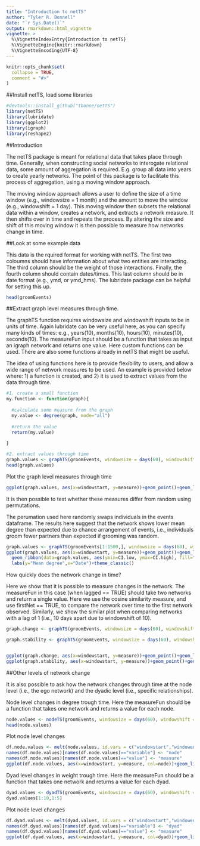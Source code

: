 ```yaml
---
title: "Introduction to netTS"
author: "Tyler R. Bonnell"
date: "`r Sys.Date()`"
output: rmarkdown::html_vignette
vignette: >
  %\VignetteIndexEntry{Introduction to netTS}
  %\VignetteEngine{knitr::rmarkdown}
  %\VignetteEncoding{UTF-8}
---
```


```r
knitr::opts_chunk$set(
  collapse = TRUE,
  comment = "#>"
)
```


##Install netTS, load some libraries
```r
#devtools::install_github("tbonne/netTS")
library(netTS)
library(lubridate)
library(ggplot2)
library(igraph)
library(reshape2)
```

##Introduction

The netTS package is meant for relational data that takes place through time. Generally, when constructing social networks to interogate relational data, some amount of aggregation is required. E.g. group all data into years to create yearly networks. The point of this package is to facilitate this process of aggregation, using a moving window approach.

The moving window approach allows a user to define the size of a time window (e.g., windowsize = 1 month) and the amount to move the window (e.g., windowshift = 1 day). This moving window then subsets the relational data within a window, creates a network, and extracts a network measure. It then shifts over in time and repeats the process. By altering the size and shift of this moving window it is then possible to measure how networks change in time.    


##Look at some example data

This data is the rquired format for working with netTS. The first two coloumns should have information about what two entities are interacting. The third column should be the weight of those interactions. Finally, the fourth column should contain dates/times. This last column should be in date format (e.g., ymd, or ymd_hms). The lubridate package can be helpful for setting this up.
```r
head(groomEvents)
```

##Extract graph level measures through time. 

The graphTS function requires windowsize and windowshift inputs to be in units of time. Again lubridate can be very useful here, as you can specify many kinds of times: e.g., years(10), months(10), hours(10), minutes(10), seconds(10). The measureFun input should be a function that takes as input an igraph network and returns one value. Here custom functions can be used. There are also some functions already in netTS that might be useful. 

The idea of using functions here is to provide flexibility to users, and allow a wide range of network measures to be used. An example is provided below where: 1) a function is created, and 2) it is used to extract values from the data through time. 
```r

#1. create a small function
my.function <- function(graph){
  
  #calculate some measure from the graph
  my.value <- degree(graph, mode="all")
  
  #return the value 
  return(my.value)
  
}

#2. extract values through time
graph.values <- graphTS(groomEvents, windowsize = days(60), windowshift = days(10), measureFun = degree_mean, directed=TRUE)
head(graph.values)
```

Plot the graph level measures through time
```r
ggplot(graph.values, aes(x=windowstart, y=measure))+geom_point()+geom_line()+labs(y="Mean degree",x="Date")+theme_classic()
```

It is then possible to test whether these measures differ from random using permutations. 

The perumation used here randomly swaps individuals in the events dataframe. The results here suggest that the network shows lower mean degree than expected due to chance arrangement of events, i.e., individuals groom fewer partners than expected if grooming was random.  
```r
graph.values <- graphTS(groomEvents[1:1500,], windowsize = days(60), windowshift = days(10), measureFun = degree_mean, directed=TRUE, nperm = 100) #a subset of the data and a small value for the number of permutation here is chosen just for show.
ggplot(graph.values, aes(x=windowstart, y=measure))+geom_point()+geom_line()+
  geom_ribbon(data=graph.values, aes(ymin=CI.low, ymax=CI.high), fill="red", alpha=0.2)+
  labs(y="Mean degree",x="Date")+theme_classic()
```

How quickly does the network change in time?

Here we show that it is possible to measure changes in the network. The measureFun in this case (when lagged == TRUE) should take two networks and return a single value. Here we use the cosine similarity measure, and use firstNet == TRUE, to compare the network over time to the first network observed. Similarly, we show the similar plot when comparing networks with a lag of 1 (i.e., 10 days apart due to windowshift of 10).
```r
graph.change <- graphTS(groomEvents, windowsize = days(60), windowshift = days(10), measureFun = cosine_between_graphs, directed=TRUE, lagged = TRUE, firstNet = TRUE)

graph.stability <- graphTS(groomEvents, windowsize = days(60), windowshift = days(10), measureFun = cosine_between_graphs, directed=TRUE, lagged = TRUE, lag = 1)


ggplot(graph.change, aes(x=windowstart, y=measure))+geom_point()+geom_line()+labs(y="Network change from start (cosine)",x="Date")+theme_classic()
ggplot(graph.stability, aes(x=windowstart, y=measure))+geom_point()+geom_line()+labs(y="Network stability (cosine)",x="Date")+theme_classic()

```





##Other levels of network change

It is also possible to ask how the network changes through time at the node level (i.e., the ego network) and the dyadic level (i.e., specific relationships).

Node level changes in degree trough time. Here the measureFun should be a function that takes one network and returns a value for each node.
```r
node.values <- nodeTS(groomEvents, windowsize = days(60), windowshift = days(10), measureFun = degree, directed=TRUE)
head(node.values)
```

Plot node level changes
```r
df.node.values <- melt(node.values, id.vars = c("windowstart","windowend", "nEvents" ))
names(df.node.values)[names(df.node.values)=="variable"] <- "node"
names(df.node.values)[names(df.node.values)=="value"] <- "measure"
ggplot(df.node.values, aes(x=windowstart, y=measure, col=node))+geom_line() + theme_classic() + labs(y="Mean degree",x="Date")
```

Dyad level changes in weight trough time. Here the measureFun should be a function that takes one network and returns a value for each dyad.
```r
dyad.values <- dyadTS(groomEvents, windowsize = days(60), windowshift = days(10), measureFun = dyad_weight, directed=TRUE)
dyad.values[1:10,1:5]
```

Plot node level changes
```r
df.dyad.values <- melt(dyad.values, id.vars = c("windowstart","windowend", "nEvents" ))
names(df.dyad.values)[names(df.dyad.values)=="variable"] <- "dyad"
names(df.dyad.values)[names(df.dyad.values)=="value"] <- "measure"
ggplot(df.dyad.values, aes(x=windowstart, y=measure, col=dyad))+geom_line() + theme_classic() + labs(y="Weight",x="Date") + theme(legend.position="none",legend.text = element_text(size=6))
```



